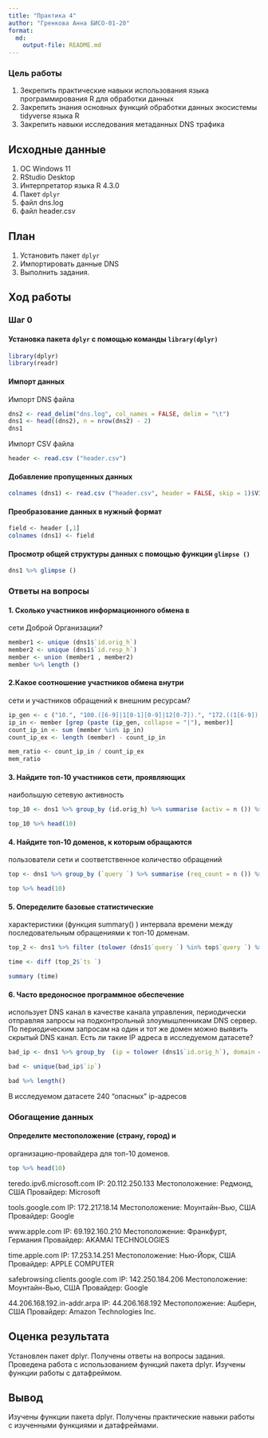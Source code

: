 ```yaml
---
title: "Практика 4"
author: "Гренкова Анна БИСО-01-20"
format: 
  md:
    output-file: README.md
---
```


### Цель работы

1. Зекрепить практические навыки использования языка программирования R для обработки данных
2. Закрепить знания основных функций обработки данных экосистемы tidyverse языка R
3. Закрепить навыки исследования метаданных DNS трафика

## Исходные данные

1. ОС Windows 11
2. RStudio Desktop
3. Интерпретатор языка R 4.3.0
4. Пакет `dplyr`
5. файл dns.log
6. файл header.csv

## План

1.  Установить пакет `dplyr`
2.  Импортировать данные DNS
3.  Выполнить задания.

## Ход работы

### Шаг 0

#### Установка пакета `dplyr` с помощью команды `library(dplyr)`

```r
library(dplyr)
library(readr)
```

#### Импорт данных

Импорт DNS файла
```r
dns2 <- read_delim("dns.log", col_names = FALSE, delim = "\t")
dns1 <- head((dns2), n = nrow(dns2) - 2)
dns1
```


Импорт CSV файла

```r
header <- read.csv ("header.csv")
```


#### Добавление пропущенных данных

```r
colnames (dns1) <- read.csv ("header.csv", header = FALSE, skip = 1)$V1
```


#### Преобразование данных в нужный формат

```r
field <- header [,1]
colnames (dns1) <- field
```

#### Просмотр общей структуры данных с помощью функции `glimpse ()`

```r
dns1 %>% glimpse ()
```

### Ответы на вопросы

#### 1. Сколько участников информационного обмена в
сети Доброй Организации?

```r
member1 <- unique (dns1$`id.orig_h`)
member2 <- unique (dns1$`id.resp_h`)
member <- union (member1 , member2)
member %>% length ()
```

#### 2.Какое соотношение участников обмена внутри
сети и участников обращений к внешним
ресурсам?

```r
ip_gen <- c ("10.", "100.([6-9]|1[0-1][0-9]|12[0-7]).", "172.((1[6-9])|(2[0-9])|(3[0-1])).", "192.168.")
ip_in <- member [grep (paste (ip_gen, collapse = "|"), member)]
count_ip_in <- sum (member %in% ip_in)
count_ip_ex <- length (member) - count_ip_in

mem_ratio <- count_ip_in / count_ip_ex
mem_ratio
```

#### 3. Найдите топ-10 участников сети, проявляющих
наибольшую сетевую активность

```r
top_10 <- dns1 %>% group_by (id.orig_h) %>% summarise (activ = n ()) %>% arrange(desc (activ))

top_10 %>% head(10)
```

#### 4. Найдите топ-10 доменов, к которым обращаются
пользователи сети и соответственное количество
обращений

```r
top <- dns1 %>% group_by (`query `) %>% summarise (req_count = n ()) %>% arrange (desc (req_count)) 

top %>% head(10)
```

#### 5. Опеределите базовые статистические
характеристики (функция summary() ) интервала
времени между последовательным обращениями к
топ-10 доменам.

```r
top_2 <- dns1 %>% filter (tolower (dns1$`query `) %in% top$`query `) %>% arrange (`ts `)

time <- diff (top_2$`ts `)

summary (time)
```

#### 6. Часто вредоносное программное обеспечение
использует DNS канал в качестве канала
управления, периодически отправляя запросы на
подконтрольный злоумышленникам DNS сервер.
По периодическим запросам на один и тот же
домен можно выявить скрытый DNS канал. Есть ли
такие IP адреса в исследуемом датасете?

```r
bad_ip <- dns1 %>% group_by  (ip = tolower (dns1$`id.orig_h`), domain = tolower (dns1$`query `)) %>% summarise (r_count = n ()) %>% filter (r_count > 1)
```
```r
bad <- unique(bad_ip$`ip`)

bad %>% length()
```
В исследуемом датасете 240 "опасных" ip-адресов

### Обогащение данных

#### Определите местоположение (страну, город) и
организацию-провайдера для топ-10 доменов.

```r
top %>% head(10)
```
teredo.ipv6.microsoft.com
IP: 20.112.250.133
Местоположение: Редмонд, США
Провайдер: Microsoft

tools.google.com
IP: 172.217.18.14
Местоположение: Моунтайн-Вью, США
Провайдер: Google

www.apple.com
IP: 69.192.160.210
Местоположение: Франкфурт, Германия
Провайдер: AKAMAI TECHNOLOGIES

time.apple.com
IP: 17.253.14.251
Местоположение: Нью-Йорк, США
Провайдер: APPLE COMPUTER

safebrowsing.clients.google.com
IP: 142.250.184.206
Местоположение: Моунтайн-Вью, США
Провайдер: Google

44.206.168.192.in-addr.arpa
IP: 44.206.168.192
Местоположение: Ашберн, США
Провайдер: Amazon Technologies Inc.


## Оценка результата
Установлен пакет dplyr. 
Получены ответы на вопросы задания.
Проведена работа с использованием функций пакета dplyr.
Изучены функции работы с датафреймом.

## Вывод
Изучены функции пакета dplyr. Получены практические навыки работы с изученными функциями и датафреймами.





